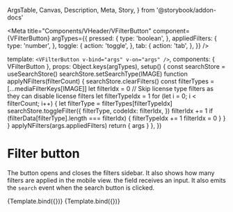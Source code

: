   ArgsTable,
  Canvas,
  Description,
  Meta,
  Story,
} from '@storybook/addon-docs'

<Meta
  title="Components/VHeader/VFilterButton"
  component={VFilterButton}
  argTypes={{
    pressed: {
      type: 'boolean',
    },
    appliedFilters: {
      type: 'number',
    },
    toggle: {
      action: 'toggle',
    },
    tab: {
      action: 'tab',
    },
  }}
/>

  template: `<VFilterButton v-bind="args" v-on="args" />`,
  components: { VFilterButton },
  props: Object.keys(argTypes),
  setup() {
    const searchStore = useSearchStore()
    searchStore.setSearchType(IMAGE)
    function applyNFilters(filterCount) {
      searchStore.clearFilters()
      const filterTypes = [...mediaFilterKeys[IMAGE]]
      let filterIdx = 0
      // Skip license type filters as they can disable license filters
      let filterTypeIdx = 1
      for (let i = 0; i < filterCount; i++) {
        let filterType = filterTypes[filterTypeIdx]
        searchStore.toggleFilter({
          filterType,
          codeIdx: filterIdx,
        })
        filterIdx += 1
        if (filterData[filterType].length === filterIdx) {
          filterTypeIdx += 1
          filterIdx = 0
        }
      }
    }
    applyNFilters(args.appliedFilters)
    return { args }
  },
})

# Filter button

<Description of={VFilterButton} />

<ArgsTable of={VFilterButton} />

The button opens and closes the filters sidebar. It also shows how many filters are applied
in the mobile view.
the field receives an input. It also emits the `search` event when the search
button is clicked.

<Canvas>
  <Story
    name="Default"
    parameters={{
      viewport: {
        defaultViewport: 'lg',
      },
    }}
  >
    {Template.bind({})}
  </Story>
</Canvas>

<Canvas>
  <Story
    name="With text label"
    parameters={{
      viewport: {
        defaultViewport: 'xl',
      },
    }}
  >
    {Template.bind({})}
  </Story>
</Canvas>
